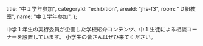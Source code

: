 
  title: "中１学年参加",
  categoryId: "exhibition",
  areaId: "jhs-f3",
  room: "Ｄ組教室",
  name: "中１学年参加",
};

中学１年生の実行委員が企画した学校紹介コンテンツ、中１生徒による相談コーナーを設置しています。
小学生の皆さんはぜひ来てください。
